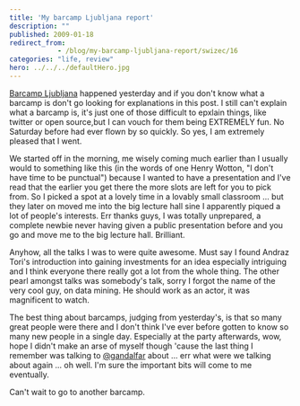 ```yaml
---
title: 'My barcamp Ljubljana report'
description: ""
published: 2009-01-18
redirect_from: 
            - /blog/my-barcamp-ljubljana-report/swizec/16
categories: "life, review"
hero: ../../../defaultHero.jpg
---
```

[Barcamp Ljubljana](http://www.barcamp.si/) happened yesterday and if you don&#x27;t know what a barcamp is don&#x27;t go looking for explanations in this post. I still can&#x27;t explain what a barcamp is, it&#x27;s just one of those difficult to epxlain things, like twitter or open source,but I can vouch for them being EXTREMELY fun. No Saturday before had ever flown by so quickly. So yes, I am extremely pleased that I went.

We started off in the morning, me wisely coming much earlier than I usually would to something like this (in the words of one Henry Wotton, &quot;I don&#x27;t have time to be punctual&quot;) because I wanted to have a presentation and I&#x27;ve read that the earlier you get there the more slots are left for you to pick from. So I picked a spot at a lovely time in a lovably small classroom ... but they later on moved me into the big lecture hall sine I apparently piqued a lot of people&#x27;s interests. Err thanks guys, I was totally unprepared, a complete newbie never having given a public presentation before and you go and move me to the big lecture hall. Brilliant.

Anyhow, all the talks I was to were quite awesome. Must say I found Andraz Tori&#x27;s introduction into gaining investments for an idea especially intriguing and I think everyone there really got a lot from the whole thing. The other pearl amongst talks was somebody&#x27;s talk, sorry I forgot the name of the very cool guy, on data mining. He should work as an actor, it was magnificent to watch.

The best thing about barcamps, judging from yesterday&#x27;s, is that so many great people were there and I don&#x27;t think I&#x27;ve ever before gotten to know so many new people in a single day. Especially at the party afterwards, wow, hope I didn&#x27;t make an arse of myself though &#x27;cause the last thing I remember was talking to [@gandalfar](http://twitter.com/gandalfar) about ... err what were we talking about again ... oh well. I&#x27;m sure the important bits will come to me eventually.

Can&#x27;t wait to go to another barcamp.
